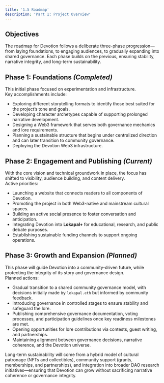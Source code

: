```yaml
---
title: '1.5 Roadmap'
description: 'Part 1: Project Overview'
---
```


## Objectives 

The roadmap for Devotion follows a deliberate three-phase progression—from laying foundations, to engaging audiences, to gradually expanding into shared governance. Each phase builds on the previous, ensuring stability, narrative integrity, and long-term sustainability.

## Phase 1: Foundations *(Completed)*

This initial phase focused on experimentation and infrastructure.  
Key accomplishments include:
- Exploring different storytelling formats to identify those best suited for the project’s tone and goals.
- Developing character archetypes capable of supporting prolonged narrative development.
- Designing a Web3 framework that serves both governance mechanics and lore requirements.
- Planning a sustainable structure that begins under centralized direction and can later transition to community governance.
- Deploying the Devotion Web3 infrastructure.


## Phase 2: Engagement and Publishing *(Current)*

With the core vision and technical groundwork in place, the focus has shifted to visibility, audience building, and content delivery.  
Active priorities:
- Launching a website that connects readers to all components of Devotion.
- Promoting the project in both Web3-native and mainstream cultural spaces.
- Building an active social presence to foster conversation and anticipation.
- Integrating Devotion into **Lokapal+** for educational, research, and public debate purposes.
- Establishing sustainable funding channels to support ongoing operations.


## Phase 3: Growth and Expansion *(Planned)*

This phase will guide Devotion into a community-driven future, while protecting the integrity of its story and governance design.  
Planned actions:
- Gradual transition to a shared community governance model, with decisions initially made by `lokapal.eth` but informed by community feedback.
- Introducing governance in controlled stages to ensure stability and safeguard the lore.
- Publishing comprehensive governance documentation, voting processes, and participation guidelines once key readiness milestones are met.
- Opening opportunities for lore contributions via contests, guest writing, and partnerships.
- Maintaining alignment between governance decisions, narrative coherence, and the Devotion universe.

Long-term sustainability will come from a hybrid model of cultural patronage (NFTs and collectibles), community support (grants, memberships, and partnerships), and integration into broader DAO research initiatives—ensuring that Devotion can grow without sacrificing narrative coherence or governance integrity.